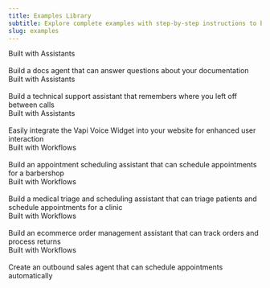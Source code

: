```yaml
---
title: Examples Library
subtitle: Explore complete examples with step-by-step instructions to build with Vapi
slug: examples
---
```


<CardGroup cols={2}>
  <Card title="Docs Agent" icon="book-open" href="/examples/docs-agent">
    <div className='absolute top-4 right-4'>
      <Icon icon="arrow-up-right-from-square" />
    </div>
    <div class="vapi-badge vapi-badge-assistant">Built with Assistants</div>
    <br />
    Build a docs agent that can answer questions about your documentation
  </Card>
  <Card title="Inbound Support" icon="headset" href="/examples/inbound-support">
    <div className='absolute top-4 right-4'>
      <Icon icon="arrow-up-right-from-square" />
    </div>
    <div class="vapi-badge vapi-badge-assistant">Built with Assistants</div>
    <br />
    Build a technical support assistant that remembers where you left off between calls
  </Card>
  <Card title="Voice Widget" icon="microphone" href="/examples/voice-widget">
    <div className='absolute top-4 right-4'>
      <Icon icon="arrow-up-right-from-square" />
    </div>
    <div class="vapi-badge vapi-badge-assistant">Built with Assistants</div>
    <br />
    Easily integrate the Vapi Voice Widget into your website for enhanced user interaction
  </Card>
  <Card title="Appointment Scheduling" icon="calendar-check" href="/examples/appointment-scheduling">
    <div className='absolute top-4 right-4'>
      <Icon icon="arrow-up-right-from-square" />
    </div>
    <div class="vapi-badge vapi-badge-workflow">Built with Workflows</div>
    <br />
    Build an appointment scheduling assistant that can schedule appointments for a barbershop
  </Card>
  <Card title="Medical Triage & Scheduling" icon="stethoscope" href="/examples/clinic-triage-scheduling">
    <div className='absolute top-4 right-4'>
      <Icon icon="arrow-up-right-from-square" />
    </div>
    <div class="vapi-badge vapi-badge-workflow">Built with Workflows</div>
    <br />
    Build a medical triage and scheduling assistant that can triage patients and schedule appointments for a clinic
  </Card>
  <Card title="Ecommerce Order Management" icon="shopping-cart" href="/examples/ecommerce-order-management">
    <div className='absolute top-4 right-4'>
      <Icon icon="arrow-up-right-from-square" />
    </div>
    <div class="vapi-badge vapi-badge-workflow">Built with Workflows</div>
    <br />
    Build an ecommerce order management assistant that can track orders and process returns
  </Card>
  <Card title="Lead Qualification" icon="phone" href="/examples/lead-qualification">
    <div className='absolute top-4 right-4'>
      <Icon icon="arrow-up-right-from-square" />
    </div>
    <div class="vapi-badge vapi-badge-workflow">Built with Workflows</div>
    <br />
    Create an outbound sales agent that can schedule appointments automatically
  </Card>
</CardGroup>
